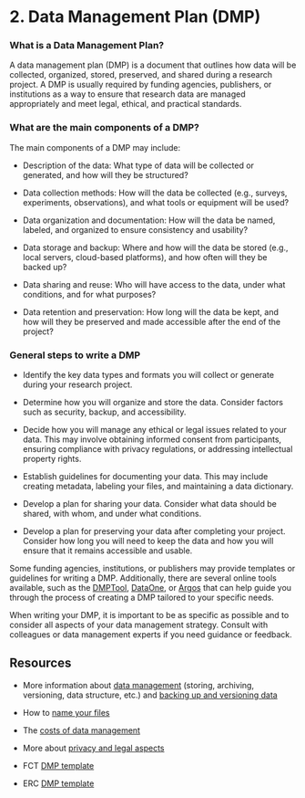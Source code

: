 # 2. Data Management Plan (DMP) {.unnumbered}

### **What is a Data Management Plan?**

A data management plan (DMP) is a document that outlines how data will be collected, organized, stored, preserved, and shared during a research project. A DMP is usually required by funding agencies, publishers, or institutions as a way to ensure that research data are managed appropriately and meet legal, ethical, and practical standards.

### **What are the main components of a DMP?**

The main components of a DMP may include:

-   Description of the data: What type of data will be collected or generated, and how will they be structured?

-   Data collection methods: How will the data be collected (e.g., surveys, experiments, observations), and what tools or equipment will be used?

-   Data organization and documentation: How will the data be named, labeled, and organized to ensure consistency and usability?

-   Data storage and backup: Where and how will the data be stored (e.g., local servers, cloud-based platforms), and how often will they be backed up?

-   Data sharing and reuse: Who will have access to the data, under what conditions, and for what purposes?

-   Data retention and preservation: How long will the data be kept, and how will they be preserved and made accessible after the end of the project?

### **General steps to write a DMP**

-   Identify the key data types and formats you will collect or generate during your research project.

-   Determine how you will organize and store the data. Consider factors such as security, backup, and accessibility.

-   Decide how you will manage any ethical or legal issues related to your data. This may involve obtaining informed consent from participants, ensuring compliance with privacy regulations, or addressing intellectual property rights.

-   Establish guidelines for documenting your data. This may include creating metadata, labeling your files, and maintaining a data dictionary.

-   Develop a plan for sharing your data. Consider what data should be shared, with whom, and under what conditions.

-   Develop a plan for preserving your data after completing your project. Consider how long you will need to keep the data and how you will ensure that it remains accessible and usable.

Some funding agencies, institutions, or publishers may provide templates or guidelines for writing a DMP. Additionally, there are several online tools available, such as the [DMPTool](https://dmptool.org/), [DataOne](https://www.dataone.org/), or [Argos](https://argos.openaire.eu/home) that can help guide you through the process of creating a DMP tailored to your specific needs.

When writing your DMP, it is important to be as specific as possible and to consider all aspects of your data management strategy. Consult with colleagues or data management experts if you need guidance or feedback.

## **Resources**

-   More information about [data management](https://www.uu.nl/en/research/research-data-management/guides/storing-and-preserving-data) (storing, archiving, versioning, data structure, etc.) and [backing up and versioning data](https://www.openaire.eu/raw-data-backup-and-versioning)

-   How to [name your files](https://speakerdeck.com/jennybc/how-to-name-files)

-   The [costs of data management](https://www.uu.nl/en/research/research-data-management/guides/costs-of-data-management)

-   More about [privacy and legal aspects](https://www.eur.nl/en/library/research-support/research-data-management-rdm/privacy-and-legal-aspects)

-   FCT [DMP template](https://myfct.fct.pt/LibDocument/DocumentPatterns.FileDisplay.aspx?EcrypDoctId=omRid7suIkRYq%2BIqLH1qkQ%3D%3D)

-   ERC [DMP template](https://erc.europa.eu/sites/default/files/document/file/ERC-Data-Management-Plan.docx)
